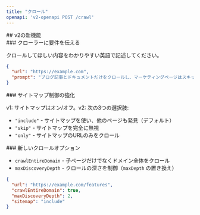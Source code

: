 ```yaml
---
title: "クロール"
openapi: 'v2-openapi POST /crawl'
---
```


<div id="whats-new-in-v2">
  ## v2の新機能
</div>

<div id="tell-the-crawler-what-you-want">
  ### クローラーに要件を伝える
</div>

クロールしてほしい内容をわかりやすい英語で記述してください。

```json
{
  "url": "https://example.com",
  "prompt": "ブログ記事とドキュメントだけをクロールし、マーケティングページはスキップする"
}
```


<div id="better-sitemap-control">
  ### サイトマップ制御の強化
</div>

v1: サイトマップはオン/オフ。v2: 次の3つの選択肢:

- `"include"` - サイトマップを使い、他のページも発見（デフォルト）
- `"skip"` - サイトマップを完全に無視
- `"only"` - サイトマップのURLのみをクロール

<div id="new-crawling-options">
  ### 新しいクロールオプション
</div>

* `crawlEntireDomain` - 子ページだけでなくドメイン全体をクロール
* `maxDiscoveryDepth` - クロールの深さを制御（`maxDepth` の置き換え）

```json
{
  "url": "https://example.com/features",
  "crawlEntireDomain": true,
  "maxDiscoveryDepth": 2,
  "sitemap": "include"
}
```
